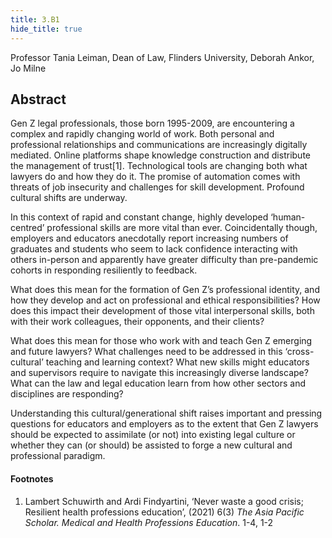 ```yaml
---
title: 3.B1
hide_title: true
---
```


<AbstractHeader sKey='id3_B1'>
Professor Tania Leiman, Dean of Law, Flinders University, Deborah Ankor, Jo Milne
</AbstractHeader>

## Abstract
Gen Z legal professionals, those born 1995-2009, are encountering a complex and rapidly changing
world of work. Both personal and professional relationships and communications are increasingly
digitally mediated. Online platforms shape knowledge construction and distribute the management
of trust[1]. Technological tools are changing both what lawyers do and how they do it. The promise of
automation comes with threats of job insecurity and challenges for skill development. Profound
cultural shifts are underway.

In this context of rapid and constant change, highly developed ‘human-centred’ professional skills
are more vital than ever. Coincidentally though, employers and educators anecdotally report
increasing numbers of graduates and students who seem to lack confidence interacting with others
in-person and apparently have greater difficulty than pre-pandemic cohorts in responding resiliently
to feedback.

What does this mean for the formation of Gen Z’s professional identity, and how they develop and
act on professional and ethical responsibilities? How does this impact their development of those
vital interpersonal skills, both with their work colleagues, their opponents, and their clients?

What does this mean for those who work with and teach Gen Z emerging and future lawyers? What
challenges need to be addressed in this ‘cross-cultural’ teaching and learning context? What new
skills might educators and supervisors require to navigate this increasingly diverse landscape? What
can the law and legal education learn from how other sectors and disciplines are responding?

Understanding this cultural/generational shift raises important and pressing questions for educators
and employers as to the extent that Gen Z lawyers should be expected to assimilate (or not) into
existing legal culture or whether they can (or should) be assisted to forge a new cultural and
professional paradigm.

#### Footnotes
1. Lambert Schuwirth and Ardi Findyartini, ‘Never waste a good crisis; Resilient health professions education’, (2021) 6(3) *The Asia Pacific Scholar. Medical and Health Professions Education*. 1-4, 1-2